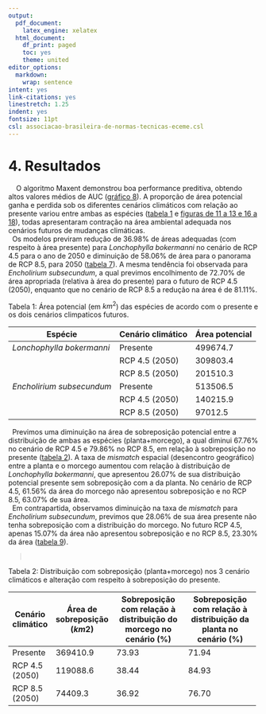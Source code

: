 ```yaml
---
output:
  pdf_document:
    latex_engine: xelatex
  html_document:
    df_print: paged
    toc: yes
    theme: united
editor_options:
  markdown:
    wrap: sentence
intent: yes
link-citations: yes
linestretch: 1.25
indent: yes
fontsize: 11pt
csl: associacao-brasileira-de-normas-tecnicas-eceme.csl
---
```


\clearpage

# 4. Resultados

|     O algoritmo Maxent demonstrou boa performance preditiva, obtendo altos valores médios de AUC ([gráfico 8](#anexo)). A proporção de área potencial ganha e perdida sob os diferentes cenários climáticos com relação ao presente variou entre ambas as espécies ([tabela 1](#resultados) e [figuras de 11 a 13 e 16 a 18](#figuras)), todas apresentaram contração na área ambiental adequada nos cenários futuros de mudanças climáticas. 

|   Os modelos previram redução de 36.98% de áreas adequadas (com respeito à área presente) para *Lonchophylla bokermanni* no cenário de RCP 4.5 para o ano de 2050 e diminuição de 58.06% de área para o panorama de RCP 8.5, para 2050 ([tabela 7](#anexo)). A mesma tendência foi observada para *Encholirium subsecundum*, a qual previmos encolhimento de 72.70% de área apropriada (relativa à área do presente) para o futuro de RCP 4.5 (2050), enquanto que no cenário de RCP 8.5 a redução na área é de 81.11%.\newline 


Tabela 1: Área potencial (em $km^{2}$) das espécies de acordo com o presente e os dois cenários climpaticos futuros. 

| Espécie                   | Cenário climático | Área potencial |
|---------------------------|-------------------|----------------|
| *Lonchophylla bokermanni* | Presente          | 499674.7       |
|                           | RCP 4.5 (2050)    | 309803.4       |
|                           | RCP 8.5 (2050)    | 201510.3       |
| *Encholirium subsecundum* | Presente          | 513506.5       |
|                           | RCP 4.5 (2050)    | 140215.9       |
|                           | RCP 8.5 (2050)    | 97012.5        |


|   Previmos uma diminuição na área de sobreposição potencial entre a distribuição de ambas as espécies (planta+morcego), a qual diminui 67.76% no cenário de RCP 4.5 e 79.86% no RCP 8.5, em relação à sobreposição no presente ([tabela 2](#resultados)). A taxa de *mismatch* espacial (desencontro geográfico) entre a planta e o morcego aumentou com relação à distribuição de *Lonchophylla bokermanni*, que apresentou 26.07% de sua distribuição potencial presente sem sobreposição com a da planta. No cenário de RCP 4.5, 61.56% da área do morcego não apresentou sobreposição e no RCP 8.5, 63.07% de sua área. 


|   Em contrapartida, observamos diminuição na taxa de *mismatch* para *Encholirium subsecundum*, previmos que 28.06% de sua área presente não tenha sobreposição com a distribuição do morcego. No futuro RCP 4.5, apenas 15.07% da área não apresentou sobreposição e no RCP 8.5, 23.30% da área ([tabela 9](#anexo)). 

>       

Tabela 2: Distribuição com sobreposição (planta+morcego) nos 3 cenário climáticos e alteração com respeito à sobreposição do presente.

+-------------------+--------------------------------+-------------------------------------------------------------------+------------------------------------------------------------------+
| Cenário climático | Área de sobreposição ($km{2}$) | Sobreposição com relação à distribuição do morcego no cenário (%) | Sobreposição com relação à distribuição da planta no cenário (%) |
+===================+================================+===================================================================+==================================================================+
| Presente          | 369410.9                       | 73.93                                                             | 71.94                                                            |
+-------------------+--------------------------------+-------------------------------------------------------------------+------------------------------------------------------------------+
| RCP 4.5 (2050)    | 119088.6                       | 38.44                                                             | 84.93                                                            |
+-------------------+--------------------------------+-------------------------------------------------------------------+------------------------------------------------------------------+
| RCP 8.5 (2050)    | 74409.3                        | 36.92                                                             | 76.70                                                            |
+-------------------+--------------------------------+-------------------------------------------------------------------+------------------------------------------------------------------+


